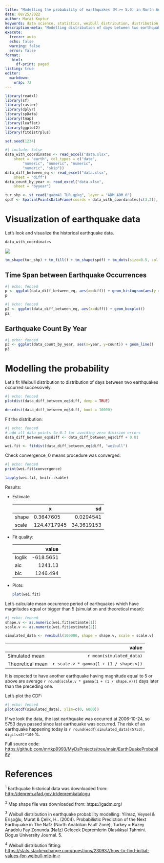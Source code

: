 ```yaml
---
title: "Modelling the probability of earthquakes (M >= 5.0) in North Anatolian Fault Zone"
date: 08/25/2022
author: Murat Koptur
keywords: data science, statistics, weibull distribution, distribution fitting, seismology, earthquakes
description-meta: "Modelling distribution of days between two earthquakes occurred successively."
execute:
  freeze: auto
  echo: false
  warning: false
  error: false
format: 
   html:
     df-print: paged
listing: true
editor: 
  markdown: 
    wrap: 72
---
```


```r
library(readxl)
library(sf)
library(raster)
library(dplyr)
library(spData)
library(tmap)    
library(leaflet)
library(ggplot2)
library(fitdistrplus)

set.seed(1234)
```

```r
#| include: false
data_with_coordinates <- read_excel("data.xlsx", 
    sheet = "earth", col_types = c("date", 
        "numeric", "numeric", "numeric", 
        "numeric", "skip"))
data_diff_between_eq <- read_excel("data.xlsx", 
    sheet = "diff")
data_count_by_year <- read_excel("data.xlsx", 
    sheet = "byyear")

tur_shp <- st_read("gadm41_TUR.gpkg", layer = "ADM_ADM_0")
spdf <- SpatialPointsDataFrame(coords = data_with_coordinates[c(3,2)], data = data_with_coordinates)
```

# Visualization of earthquake data

Let's look and visualize the historical earthquake data.

```r
data_with_coordinates
```

![](images/paste-FACE8B18.png)

```r
tm_shape(tur_shp) + tm_fill() + tm_shape(spdf) + tm_dots(size=0.5, col = "magnitude", alpha=0.4)
```

## Time Span between Earthquake Occurrences

```r
#| echo: fenced
p <- ggplot(data_diff_between_eq, aes(x=diff)) + geom_histogram(aes(y = ..density..)) + geom_density()
p
```

```r
#| echo: fenced
p2 <- ggplot(data_diff_between_eq, aes(x=diff)) + geom_boxplot()
p2
```

## Earthquake Count By Year

```r
#| echo: fenced
p3 <- ggplot(data_count_by_year, aes(x=year, y=count)) + geom_line()
p3
```

# Modelling the probability

Let's fit Weibull distribution to distribution of days between two
earthquakes occurred successively.

```r
#| echo: fenced
plotdist(data_diff_between_eq$diff, demp = TRUE)
```

```r
descdist(data_diff_between_eq$diff, boot = 10000)
```

Fit the distribution:

```r
#| echo: fenced
# add all data points to 0.1 for avoiding zero division errors
data_diff_between_eq$diff <- data_diff_between_eq$diff + 0.01

wei.fit <- fitdist(data_diff_between_eq$diff, "weibull")
```

Check convergence, 0 means procedure was converged:

```r
#| echo: fenced
print(wei.fit$convergence)
```

```r
lapply(wei.fit, knitr::kable)
```

Results:

-   Estimate

    |       | x           |         sd |
    |:------|-------------|-----------:|
    | shape | 0.3647605   |  0.0294541 |
    | scale | 124.4717945 | 34.3619153 |

-   Fit quality:

    |        |     value |
    |:-------|----------:|
    | loglik | -618.5651 |
    | aic    |   1241.13 |
    | bic    |  1246.494 |

-   Plots:

    ```r
    plot(wei.fit)
    ```

Let's calculate mean occurence period of earthquakes which have
magnitudes equal or bigger than 5 (simulation and theoretical mean):

```r
#| echo: fenced
shape.v <- as.numeric(wei.fit$estimate[1])
scale.v <- as.numeric(wei.fit$estimate[2])

simulated_data <- rweibull(100000, shape = shape.v, scale = scale.v)
```

|                  |                                  value |
|:-----------------|---------------------------------------:|
| Simulated mean   |               `r mean(simulated_data)` |
| Theoretical mean | `r scale.v * gamma(1 + (1 / shape.v))` |

It is expected to have another earthquake having magnitude equal to 5 or
above are average `r round(scale.v * gamma(1 + (1 / shape.v)))` days
later than the preceding one.

Let's plot the CDF:

```r
#| echo: fenced
plot(ecdf(simulated_data), xlim=c(0, 6000))
```

If we look the data, the last earthquake was occurred at 2006-10-24, so
5753 days passed since last earthquake was occurred. The risk of an
earthquake happening today is
`r round(ecdf(simulated_data)(5753), digits=2)*100` %.

Full source code:
<https://github.com/mrtkp9993/MyDsProjects/tree/main/EarthQuakeProbability>

# References

$^1$   Earthquake historical data was downloaded from:
    <http://deprem.afad.gov.tr/depremkatalogu>

$^2$  Map shape file was downloaded from: <https://gadm.org/>

$^3$   Weibull distribution in earthquake probability modelling: Yilmaz,
    Veysel & Erişoğlu, Murat & Çelik, H.. (2004). Probabilistic
    Prediction of the Next Earthquake in The Nafz (North Anatolian Fault
    Zone), Turkey = Kuzey Anadolu Fay Zonunda (Nafz) Gelecek Depremlerin
    Olasılıksal Tahmini. Dogus University Journal. 5.

$^4$   Weibull distribution fitting:
    <https://stats.stackexchange.com/questions/230937/how-to-find-initial-values-for-weibull-mle-in-r>

